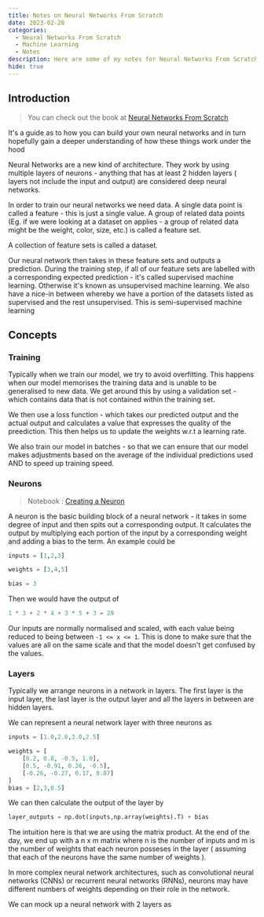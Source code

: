 ```yaml
---
title: Notes on Neural Networks From Scratch
date: 2023-02-28
categories:
  - Neural Networks From Scratch
  - Machine Learning
  - Notes
description: Here are some of my notes for Neural Networks From Scratch
hide: true
---
```


## Introduction

> You can check out the book at [Neural Networks From Scratch](https://nnfs.io/)

It's a guide as to how you can build your own neural networks and in turn hopefully gain a deeper understanding of how these things work under the hood

Neural Networks are a new kind of architecture. They work by using multiple layers of neurons - anything that has at least 2 hidden layers ( layers not include the input and output) are considered deep neural networks.

In order to train our neural networks we need data. A single data point is called a feature - this is just a single value. A group of related data points (Eg. if we were looking at a dataset on applies - a group of related data might be the weight, color, size, etc.) is called a feature set. 

A collection of feature sets is called a dataset.

Our neural network then takes in these feature sets and outputs a prediction. During the training step, if all of our feature sets are labelled with a corresponding expected prediction - it's called supervised machine learning. Otherwise it's known as unsupervised machine learning. We also have a nice-in between whereby we have a portion of the datasets listed as supervised and the rest unsupervised. This is semi-supervised machine learning 

## Concepts 

### Training

Typically when we train our model, we try to avoid overfitting. This happens when our model memorises the training data and is unable to be generalised to new data. We get around this by using a validation set - which contains data that is not contained within the training set. 

We then use a loss function - which takes our predicted output and the actual output and calculates a value that expresses the quality of the preediction. This then helps us to update the weights w.r.t a learning rate.

We also train our model in batches - so that we can ensure that our model makes adjustments based on the average of the individual predictions used AND to speed up training speed.

### Neurons

> Notebook : [Creating a Neuron](https://colab.research.google.com/drive/16-MJaKroHEb2dl2oHbPdKwDn5KjN4l3G?usp=sharing)

A neuron is the basic building block of a neural network - it takes in some degree of input and then spits out a corresponding output. It calculates the output by multiplying each portion of the input by a corresponding weight and adding a bias to the term. An example could be 

```python
inputs = [1,2,3]

weights = [3,4,5]

bias = 3
```

Then we would have the output of 

```python
1 * 3 + 2 * 4 + 3 * 5 + 3 = 29
```

Our inputs are normally normalised and scaled, with each value being reduced to being between `-1 <= x <= 1`. This is done to make sure that the values are all on the same scale and that the model doesn't get confused by the values.

### Layers

Typically we arrange neurons in a network in layers. The first layer is the input layer, the last layer is the output layer and all the layers in between are hidden layers.

We can represent a neural network layer with three neurons as  

```python
inputs = [1.0,2.0,3.0,2.5]

weights = [
    [0.2, 0.8, -0.5, 1.0],
    [0.5, -0.91, 0.26, -0.5],
    [-0.26, -0.27, 0.17, 0.87]
]
bias = [2,3,0.5]
```

We can then calculate the output of the layer by 

```python
layer_outputs = np.dot(inputs,np.array(weights).T) + bias
```

The intuition here is that we are using the matrix product. At the end of the day, we end up with a n x m matrix where n is the number of inputs and m is the number of weights that each neuron posseses in the layer ( assuming that each of the neurons have the same number of weights ).


<Callout>
In more complex neural network architectures, such as convolutional neural networks (CNNs) or recurrent neural networks (RNNs), neurons may have different numbers of weights depending on their role in the network. 
</Callout>

We can mock up a neural network with 2 layers as 
